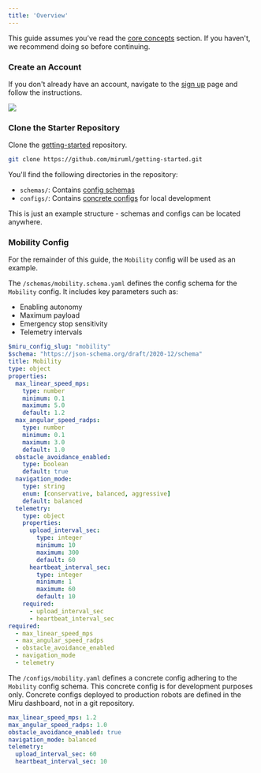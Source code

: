 ```yaml
---
title: 'Overview'
---
```



This guide assumes you’ve read the [core concepts](/docs/basics/core-concepts) section. If you haven't, we recommend doing so before continuing.


### Create an Account
If you don't already have an account, navigate to the [sign up](https://configs.miruml.com/signup) page and follow the instructions. 

<Frame>
    <img src="/images/getting-started/signup-page.png" />
</Frame>


### Clone the Starter Repository
Clone the [getting-started](https://github.com/miruml/getting-started) repository.

```bash
git clone https://github.com/miruml/getting-started.git
```

You'll find the following directories in the repository:
- `schemas/`: Contains [config schemas](/docs/basics/vocabulary#config-schema)
- `configs/`: Contains [concrete configs](/docs/basics/vocabulary#concrete-config) for local development

<Note>
    This is just an example structure - schemas and configs can be located anywhere.
</Note>

### Mobility Config

For the remainder of this guide, the `Mobility` config will be used as an example.

The `/schemas/mobility.schema.yaml` defines the config schema for the `Mobility` config. It includes key parameters such as:
- Enabling autonomy
- Maximum payload
- Emergency stop sensitivity
- Telemetry intervals

```yaml mobility.schema.yaml [expandable]
$miru_config_slug: "mobility"
$schema: "https://json-schema.org/draft/2020-12/schema"
title: Mobility
type: object
properties:
  max_linear_speed_mps:
    type: number
    minimum: 0.1
    maximum: 5.0
    default: 1.2
  max_angular_speed_radps:
    type: number
    minimum: 0.1
    maximum: 3.0
    default: 1.0
  obstacle_avoidance_enabled:
    type: boolean
    default: true
  navigation_mode:
    type: string
    enum: [conservative, balanced, aggressive]
    default: balanced
  telemetry:
    type: object
    properties:
      upload_interval_sec:
        type: integer
        minimum: 10
        maximum: 300
        default: 60
      heartbeat_interval_sec:
        type: integer
        minimum: 1
        maximum: 60
        default: 10
    required:
      - upload_interval_sec
      - heartbeat_interval_sec
required:
  - max_linear_speed_mps
  - max_angular_speed_radps
  - obstacle_avoidance_enabled
  - navigation_mode
  - telemetry
```

The `/configs/mobility.yaml` defines a concrete config adhering to the `Mobility` config schema. This concrete config is for development purposes only. Concrete configs deployed to production robots are defined in the Miru dashboard, not in a git repository.

```yaml mobility.yaml [expandable]
max_linear_speed_mps: 1.2
max_angular_speed_radps: 1.0
obstacle_avoidance_enabled: true
navigation_mode: balanced
telemetry:
  upload_interval_sec: 60
  heartbeat_interval_sec: 10
```